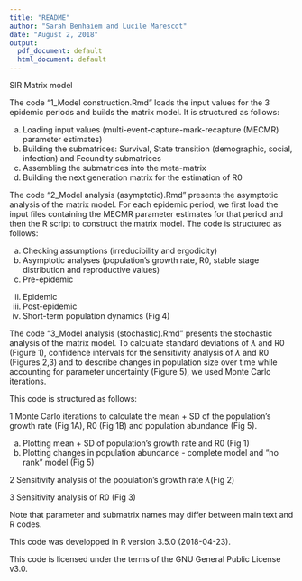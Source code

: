 ---
title: "README"
author: "Sarah Benhaiem and Lucile Marescot"
date: "August 2, 2018"
output:
  pdf_document: default
  html_document: default
---

SIR Matrix model

The code "1_Model construction.Rmd" loads the input values for the 3 epidemic periods and builds the matrix model. It is structured as follows:

a) Loading input values (multi-event-capture-mark-recapture (MECMR) parameter estimates)
b) Building the submatrices: Survival, State transition (demographic, social, infection) and Fecundity submatrices
c) Assembling the submatrices into the meta-matrix
d) Building the next generation matrix for the estimation of R0

The code "2_Model analysis (asymptotic).Rmd" presents the asymptotic analysis of the matrix model. For each epidemic period, we first load the input files containing the MECMR parameter estimates for that period and then the R script to construct the matrix model. The code is structured as follows:

a) Checking assumptions (irreducibility and ergodicity)
b) Asymptotic analyses (population's growth rate, R0, stable stage distribution and reproductive values)
i) Pre-epidemic
ii) Epidemic
iii) Post-epidemic
iv) Short-term population dynamics (Fig 4)


The code "3_Model analysis (stochastic).Rmd" presents the stochastic analysis of the matrix model. To calculate standard deviations of $\lambda$ and R0 (Figure 1), confidence intervals for the sensitivity analysis of $\lambda$ and R0 (Figures 2,3) and to describe changes in population size over time while accounting for parameter uncertainty (Figure 5), we used Monte Carlo iterations.

This code is structured as follows:

1 Monte Carlo iterations to calculate the mean + SD of the population's growth rate (Fig 1A), R0 (Fig 1B) and population abundance (Fig 5).

a) Plotting mean + SD of population's growth rate and R0 (Fig 1)
b) Plotting changes in population abundance - complete model and "no rank" model (Fig 5)

2 Sensitivity analysis of the population's growth rate $\lambda$(Fig 2)

3 Sensitivity analysis of R0 (Fig 3)



Note that parameter and submatrix names may differ between main text and R codes.

This code was developped in R version 3.5.0 (2018-04-23).

This code is licensed under the terms of the GNU General Public License v3.0.


